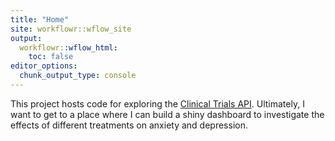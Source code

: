 ```yaml
---
title: "Home"
site: workflowr::wflow_site
output:
  workflowr::wflow_html:
    toc: false
editor_options:
  chunk_output_type: console
---
```


This project hosts code for exploring the [Clinical Trials API](https://clinicaltrials.gov/api/gui). Ultimately, I want to get to a place where I can build a shiny dashboard to investigate the effects of different treatments on anxiety and depression. 

